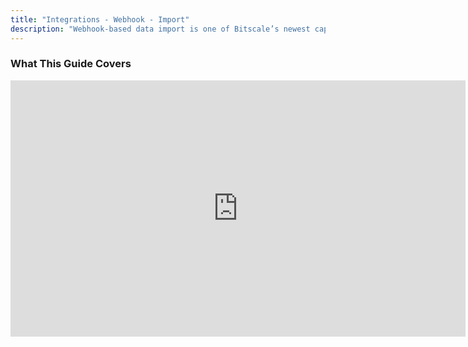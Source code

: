 ```yaml
---
title: "Integrations - Webhook - Import"
description: "Webhook-based data import is one of Bitscale’s newest capabilities, allowing you to pull data from any external source directly into your grids. Whether you want to receive alerts, transfer data, or set up custom workflows, webhooks offer a powerful, real-time solution. This guide walks you through setting up a webhook-based grid and testing the integration using tools like Postman."
---
```


### **What This Guide Covers**

<iframe width="728" height="410" src="https://www.youtube.com/embed/oJ5DjQmiw-M?si=hLbmpR0lIGEJEgCj" title="YouTube video player" frameborder="0" allow="accelerometer; autoplay; clipboard-write; encrypted-media; gyroscope; picture-in-picture; web-share" referrerpolicy="strict-origin-when-cross-origin" allowfullscreen />

1. **Setting Up a Webhook-Based Grid**: How to create a grid and configure the webhook.

2. **Testing the Webhook**: Using Postman and an external service (Factors) to verify the integration.

3. **Potential Use Cases**: Examples of how you can use webhooks for alerts, data collection, and inter-grid communication.

***

### **1. Setting Up a Webhook-Based Grid**

Webhook grids enable you to receive data from external sources in real time. Here’s how to create one:

#### **Steps to Configure a Webhook Grid**

1. **Create a New Grid**:

   * Go to **New Grid** and select **Import Data from Webhook**.

2. **Copy the Webhook URL**:

<img height="100" src="https://res.cloudinary.com/dbfzpmxn2/image/upload/v1736254582/Screenshot_2025-01-07_at_6.24.53_PM_ohu7lx.png" />

   * Once the grid is created, Bitscale provides a unique webhook URL and a cURL command.

   * These are used to send data into the grid.

3. **Save the Configuration**:

   * The grid is now ready to receive data from any external source that supports webhooks.

***

### **2. Testing the Webhook**

To ensure the webhook is working correctly, you can test it using Postman or any similar tool.

#### **Example 1: Using Postman**

1. **Copy the cURL Command**:

   * From the webhook setup screen, copy the cURL command provided by Bitscale.

2. **Set Up Postman**:

   * Create a new request or import the cURL command into Postman.

   * In the **Body** section, send a test payload (e.g., your email address).

3. **Send the Request**:

   * Execute the request and check the response.

   * If successful, you should see a status indicating the data was received.

4. **Verify in Bitscale**:

   * Go back to your grid and reload it. You should see the test data reflected in the grid.

> **Pro Tip**: If you encounter issues, double-check the webhook URL and ensure the payload format matches what Bitscale expects.

***

#### **Example 2: Using an External Service (Factors)**

Let’s walk through another example using **Factors**, an external service that supports webhooks.

1. **Copy the Webhook URL**:

   * From the Bitscale grid, copy the webhook URL.

2. **Set Up Factors**:

   * Go to your Factors account and paste the webhook URL in the relevant configuration field.

3. **Send a Test Message**:

   * Send a test message from Factors.

4. **Verify in Bitscale**:

<img height="100" src="https://res.cloudinary.com/dbfzpmxn2/image/upload/v1736254582/Screenshot_2025-01-07_at_6.25.12_PM_gibwze.png" />

   * Reload your grid, and you should see the alert or data from Factors.

***

### **3. Potential Use Cases**

Webhook grids are highly versatile and can be used in various scenarios:

1. **Receiving Alerts**: Set up alerts from external platforms or services and collect them in a Bitscale grid.

2. **Data Collection**: Pull in real-time data from APIs, third-party services, or custom apps.

3. **Inter-Grid Communication**: Use webhooks to transfer data between different grids in Bitscale for advanced workflows.

4. **Custom Notifications**: Trigger notifications based on specific events or conditions from external sources.

***

### **4. Next Steps**

Now that you’ve set up and tested your webhook grid, it’s time to explore more complex use cases. Try out different data sources, experiment with payload formats, and see how webhook integrations can enhance your workflows.

> **Need Help?** Reach out to us on our community channel if you have any questions or need guidance while setting up your webhook integrations.

***

Start building your webhook-based workflows today, and unlock new possibilities for automation and real-time data handling.